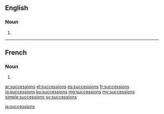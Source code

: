 ==English==

===Noun===
{{head|en|plural}}

# {{plural of|succession|lang=en}}

----

==French==

===Noun===
{{head|fr|plural|g=f-p}}

# {{plural of|succession|lang=fr}}

[[ar:successions]]
[[el:successions]]
[[es:successions]]
[[fr:successions]]
[[io:successions]]
[[ku:successions]]
[[mg:successions]]
[[my:successions]]
[[simple:successions]]
[[sv:successions]]

[[ja:successions]]